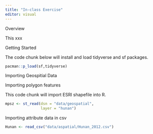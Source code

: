 ```yaml
---
title: "In-class Exercise"
editor: visual
---
```


Overview

This xxx

Getting Started

The code chunk below will install and load tidyverse and sf packages.

```r
pacman::p_load(sf,tidyverse)
```

Importing Geospitial Data

Importing polygon features

This code chunk will import ESRI shapefile into R.

```r
mpsz <- st_read(dsn = "data/geospatial", 
                layer = "hunan")
```

Importing attribute data in csv

```r
Hunan <- read_csv("data/aspatial/Hunan_2012.csv")
```
